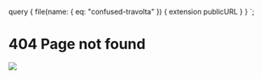 

  query {
    file(name: { eq: "confused-travolta" }) {
      extension
      publicURL
    }
  }
`;

# 404 Page not found

<img src={props.data.file.publicURL} />
